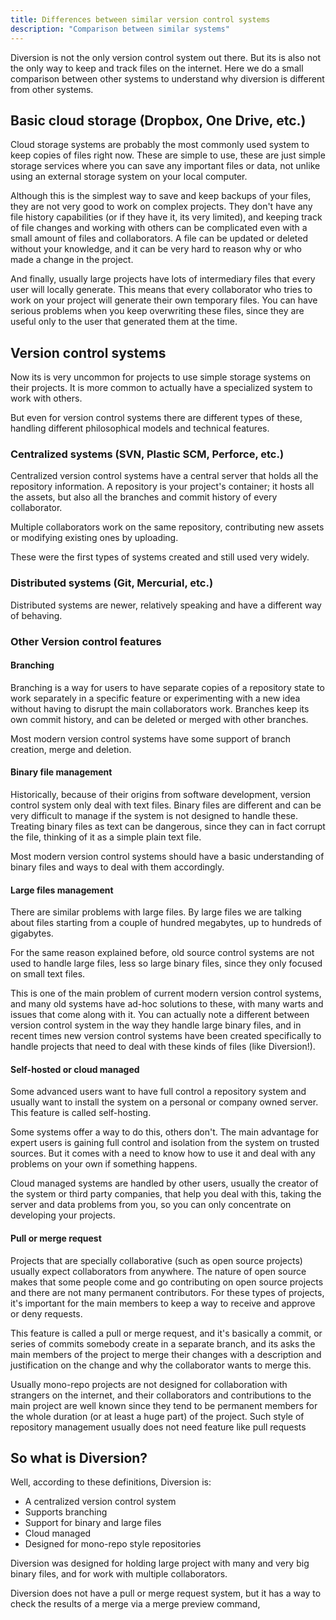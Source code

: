 ```yaml
---
title: Differences between similar version control systems
description: "Comparison between similar systems"
---
```


Diversion is not the only version control system out there. But its is also not
the only way to keep and track files on the internet. Here we do a small
comparison between other systems to understand why diversion is different from
other systems.

## Basic cloud storage (Dropbox, One Drive, etc.)

Cloud storage systems are probably the most commonly used system to keep copies
of files right now. These are simple to use, these are just simple storage
services where you can save any important files or data, not unlike using an
external storage system on your local computer.

Although this is the simplest way to save and keep backups of your files, they
are not very good to work on complex projects. They don't have any file history
capabilities (or if they have it, its very limited), and keeping track of file
changes and working with others can be complicated even with a small amount of
files and collaborators. A file can be updated or deleted without your
knowledge, and it can be very hard to reason why or who made a change in the
project.

And finally, usually large projects have lots of intermediary files that every
user will locally generate. This means that every collaborator who tries to work
on your project will generate their own temporary files. You can have serious
problems when you keep overwriting these files, since they are useful only to
the user that generated them at the time.

## Version control systems

Now its is very uncommon for projects to use simple storage systems on their
projects. It is more common to actually have a specialized system to work with
others.

But even for version control systems there are different types of these,
handling different philosophical models and technical features.

### Centralized systems (SVN, Plastic SCM, Perforce, etc.)

Centralized version control systems have a central server that holds all the
repository information. A repository is your project's container; it hosts all
the assets, but also all the branches and commit history of every collaborator. 

Multiple collaborators work on the same repository, contributing new assets or
modifying existing ones by uploading.

These were the first types of systems created and still used very widely.

### Distributed systems (Git, Mercurial, etc.)

Distributed systems are newer, relatively speaking and have a different way of
behaving.

### Other Version control features

#### Branching

Branching is a way for users to have separate copies of a repository state to
work separately in a specific feature or experimenting with a new idea without
having to disrupt the main collaborators work. Branches keep its own commit
history, and can be deleted or merged with other branches.

Most modern version control systems have some support of branch creation, merge
and deletion.


#### Binary file management

Historically, because of their origins from software development, version
control system only deal with text files. Binary files are different and can be
very difficult to manage if the system is not designed to handle these. Treating
binary files as text can be dangerous, since they can in fact corrupt the file,
thinking of it as a simple plain text file.

Most modern version control systems should have a basic understanding of binary
files and ways to deal with them accordingly.

#### Large files management

There are similar problems with large files. By large files we are talking about
files starting from a couple of hundred megabytes, up to hundreds of gigabytes.

For the same reason explained before, old source control systems are not used to
handle large files, less so large binary files, since they only focused on small
text files.

This is one of the main problem of current modern version control systems, and
many old systems have ad-hoc solutions to these, with many warts and issues that
come along with it. You can actually note a different between version control
system in the way they handle large binary files, and in recent times new
version control systems have been created specifically to handle projects that
need to deal with these kinds of files (like Diversion!).

#### Self-hosted or cloud managed

Some advanced users want to have full control a repository system and usually
want to install the system on a personal or company owned server. This feature
is called self-hosting. 

Some systems offer a way to do this, others don't. The main advantage for expert
users is gaining full control and isolation from the system on trusted sources.
But it comes with a need to know how to use it and deal with any problems on
your own if something happens.

Cloud managed systems are handled by other users, usually the creator of the
system or third party companies, that help you deal with this, taking the server
and data problems from you, so you can only concentrate on developing your
projects.

#### Pull or merge request

Projects that are specially collaborative (such as open source projects) usually
expect collaborators from anywhere. The nature of open source makes that some
people come and go contributing on open source projects and there are not many
permanent contributors. For these types of projects, it's important for the main
members to keep a way to receive and approve or deny requests.

This feature is called a pull or merge request, and it's basically a commit, or
series of commits somebody create in a separate branch, and its asks the main
members of the project to merge their changes with a description and
justification on the change and why the collaborator wants to merge this.

Usually mono-repo projects are not designed for collaboration with strangers on
the internet, and their collaborators and contributions to the main project are
well known since they tend to be permanent members for the whole duration (or at
least a huge part) of the project. Such style of repository management usually
does not need feature like pull requests

## So what is Diversion?

Well, according to these definitions, Diversion is:

* A centralized version control system
* Supports branching
* Support for binary and large files
* Cloud managed
* Designed for mono-repo style repositories

Diversion was designed for holding large project with many and very big binary
files, and for work with multiple collaborators.

Diversion does not have a pull or merge request system, but it has a way to check the
results of a merge via a merge preview command,

